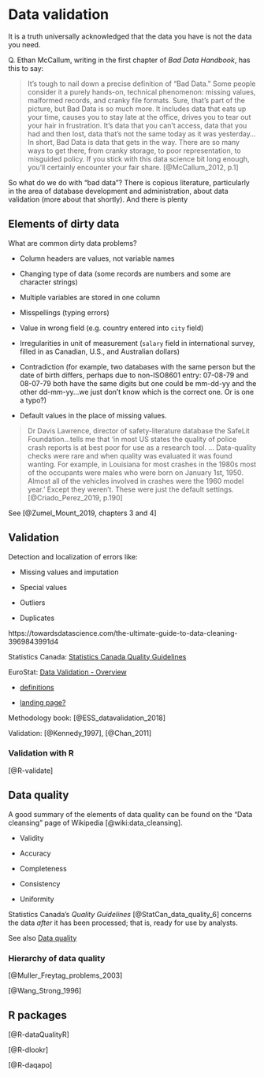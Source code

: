 # Data validation {#validation}

It is a truth universally acknowledged that the data you have is not the data you need.

Q. Ethan McCallum, writing in the first chapter of _Bad Data Handbook_, has this to say: 

> It’s tough to nail down a precise definition of “Bad Data.” Some people consider it a
purely hands-on, technical phenomenon: missing values, malformed records, and cranky
file formats. Sure, that’s part of the picture, but Bad Data is so much more. It includes
data that eats up your time, causes you to stay late at the office, drives you to tear out
your hair in frustration. It’s data that you can’t access, data that you had and then lost,
data that’s not the same today as it was yesterday…
In short, Bad Data is data that gets in the way. There are so many ways to get there, from
cranky storage, to poor representation, to misguided policy. If you stick with this data
science bit long enough, you’ll certainly encounter your fair share.
> [@McCallum_2012, p.1]


So what do we do with "bad data"? There is copious literature, particularly in the area of database development and administration, about data validation (more about that shortly). And there is plenty 



## Elements of dirty data

What are common dirty data problems?

* Column headers are values, not variable names

* Changing type of data (some records are numbers and some are character strings)

* Multiple variables are stored in one column 

* Misspellings (typing errors)

* Value in wrong field (e.g. country entered into `city` field)

* Irregularities in unit of measurement (`salary` field in international survey, filled in as Canadian, U.S., and Australian dollars)

* Contradiction (for example, two databases with the same person but the date of birth differs, perhaps due to non-ISO8601 entry: 07-08-79 and 08-07-79 both have the same digits but one could be mm-dd-yy and the other dd-mm-yy...we just don't know which is the correct one. Or is one a typo?)

* Default values in the place of missing values.

> Dr Davis Lawrence, director of safety-literature database the SafeLit Foundation...tells me that 'in most US states the quality of police crash reports is at best poor for use as a research tool. ... Data-quality checks were rare and when quality was evaluated it was found wanting. For example, in Louisiana for most crashes in the 1980s most of the occupants were males who were born on January 1st, 1950. Almost all of the vehicles involved in crashes were the 1960 model year.' Except they weren't. These were just the default settings. [@Criado_Perez_2019, p.190]


See [@Zumel_Mount_2019, chapters 3 and 4]


## Validation

Detection and localization of errors like:

* Missing values and imputation

* Special values

* Outliers

* Duplicates


https://towardsdatascience.com/the-ultimate-guide-to-data-cleaning-3969843991d4


Statistics Canada: [Statistics Canada Quality Guidelines](https://www150.statcan.gc.ca/n1/en/catalogue/12-539-X)



EuroStat: [Data Validation - Overview](https://ec.europa.eu/eurostat/cros/content/data-validation-overview_en)

* [definitions](https://ec.europa.eu/eurostat/cros/content/definitions_en)

* [landing page?](https://ec.europa.eu/eurostat/data/data-validation)

Methodology book: [@ESS_datavalidation_2018]


Validation: [@Kennedy_1997], [@Chan_2011]


### Validation with R

[@R-validate]


## Data quality

A good summary of the elements of data quality can be found on the "Data cleansing" page of Wikipedia [@wiki:data_cleansing].

* Validity

* Accuracy

* Completeness

* Consistency

* Uniformity


Statistics Canada's _Quality Guidelines_ [@StatCan_data_quality_6] concerns the data _after_ it has been processed; that is, ready for use by analysts.


See also [Data quality](https://oqrmmodel.wordpress.com/2013/03/10/what-is-quality-of-data/)



### Hierarchy of data quality

[@Muller_Freytag_problems_2003]

[@Wang_Strong_1996]


## R packages

[@R-dataQualityR]

[@R-dlookr]

[@R-daqapo]
